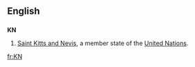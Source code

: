 {{See|kN|.kn}}
==English==
==={{abbreviation}}===
'''KN'''
#[[Saint Kitts and Nevis]], a member state of the [[United Nations]].

[[fr:KN]]